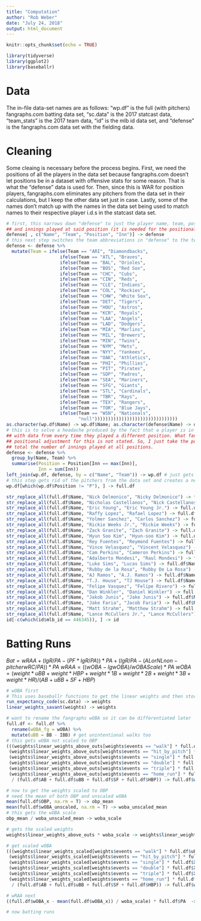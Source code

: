 ```yaml
---
title: "Computation"
author: "Rob Weber"
date: "July 24, 2018"
output: html_document
---
```


```r
knitr::opts_chunk$set(echo = TRUE)
```

```r
library(tidyverse)
library(ggplot2)
library(baseballr)
```

# Data
The in-file data-set names are as follows: "wp.df" is the full (with pitchers) fangraphs.com batting data set, "sc.data" is the 2017 statcast data, "team_stats" is the 2017 team data, "id" is the mlb id data set, and "defense" is the fangraphs.com data set with the fielding data.

# Cleaning
Some cleaing is necessary before the process begins. First, we need the positions of all the players in the data set because fangraphs.com doesn't let positions be in a dataset with offensive stats for some reason. That is what the "defense" data is used for. Then, since this is WAR for position players, fangraphs.com eliminates any pitchers from the data set in their calculations, but I keep the other data set just in case. Lastly, some of the names don't match up with the names in the data set being used to match names to their respective player i.d.s in the statcast data set. 
```r
# first, this narrows down "defense" to just the player name, team, position, 
## and innings played at said position (it is needed for the positional adjustment later)
defense[ , c("Name", "Team", "Position", "Inn")] -> defense 
# this next step switches the team abbreviations in "defense" to the team names like in "wp.df"
defense <- defense %>%
  mutate(Team = ifelse(Team == "ARI", "Diamondbacks", 
                    ifelse(Team == "ATL", "Braves", 
                    ifelse(Team == "BAL", "Orioles", 
                    ifelse(Team == "BOS", "Red Sox", 
                    ifelse(Team == "CHC", "Cubs", 
                    ifelse(Team == "CIN", "Reds", 
                    ifelse(Team == "CLE", "Indians", 
                    ifelse(Team == "COL", "Rockies", 
                    ifelse(Team == "CHW", "White Sox", 
                    ifelse(Team == "DET", "Tigers", 
                    ifelse(Team == "HOU", "Astros", 
                    ifelse(Team == "KCR", "Royals", 
                    ifelse(Team == "LAA", "Angels", 
                    ifelse(Team == "LAD", "Dodgers", 
                    ifelse(Team == "MIA", "Marlins", 
                    ifelse(Team == "MIL", "Brewers", 
                    ifelse(Team == "MIN", "Twins", 
                    ifelse(Team == "NYM", "Mets", 
                    ifelse(Team == "NYY", "Yankees", 
                    ifelse(Team == "OAK", "Athletics", 
                    ifelse(Team == "PHI", "Phillies", 
                    ifelse(Team == "PIT", "Pirates", 
                    ifelse(Team == "SDP", "Padres", 
                    ifelse(Team == "SEA", "Mariners", 
                    ifelse(Team == "SFG", "Giants", 
                    ifelse(Team == "STL", "Cardinals", 
                    ifelse(Team == "TBR", "Rays", 
                    ifelse(Team == "TEX", "Rangers", 
                    ifelse(Team == "TOR", "Blue Jays", 
                    ifelse(Team == "WSN", "Nationals", 
                           "null")))))))))))))))))))))))))))))))
as.character(wp.df$Name) -> wp.df$Name; as.character(defense$Name) -> defense$Name # just makes sure the name columns are treated as characters
# this is to solve a headache produced by the fact that a player is in "defense" 
## with data from every time they played a different position. What fangraphs does in terms of the 
## positional adjustment for this is not stated. So, I just take the position they played the most innings and 
## total the number of innings played at all positions.
defense <- defense %>%
  group_by(Name, Team) %>%
  summarise(Position = Position[Inn == max(Inn)], 
            Inn = sum(Inn))
left_join(wp.df, defense, by = c("Name", "Team")) -> wp.df # just gets the dfs together
# this step gets rid of the pitchers from the data set and creates a new df calle "full.df" This is what will be used from now on
wp.df[which(wp.df$Position != "P"), ] -> full.df

str_replace_all(full.df$Name, "Nick Delmonico", "Nicky Delmonico") -> full.df$Name
str_replace_all(full.df$Name, "Nicholas Castellanos", "Nick Castellanos") -> full.df$Name
str_replace_all(full.df$Name, "Eric Young", "Eric Young Jr.") -> full.df$Name
str_replace_all(full.df$Name, "Raffy Lopez", "Rafael Lopez") -> full.df$Name
str_replace_all(full.df$Name, "Yolmer Sanchez", "Carlos Sanchez") -> full.df$Name
str_replace_all(full.df$Name, "Rickie Weeks Jr.", "Rickie Weeks") -> full.df$Name
str_replace_all(full.df$Name, "Zack Granite", "Zach Granite") -> full.df$Name
str_replace_all(full.df$Name, "Hyun Soo Kim", "Hyun-soo Kim") -> full.df$Name
str_replace_all(full.df$Name, "Rey Fuentes", "Reymond Fuentes") -> full.df$Name
str_replace_all(full.df$Name, "Vince Velasquez", "Vincent Velasquez") -> full.df$Name
str_replace_all(full.df$Name, "Cam Perkins", "Cameron Perkins") -> full.df$Name
str_replace_all(full.df$Name, "Adalberto Mondesi", "Raul Mondesi") -> full.df$Name
str_replace_all(full.df$Name, "Luke Sims", "Lucas Sims") -> full.df$Name
str_replace_all(full.df$Name, "Rubby de la Rosa", "Rubby De La Rosa") -> full.df$Name
str_replace_all(full.df$Name, "AJ Ramos", "A.J. Ramos") -> full.df$Name
str_replace_all(full.df$Name, "T.J. House", "TJ House") -> full.df$Name
str_replace_all(full.df$Name, "Felipe Vasquez", "Felipe Rivero") -> full.df$Name
str_replace_all(full.df$Name, "Dan Winkler", "Daniel Winkler") -> full.df$Name
str_replace_all(full.df$Name, "Jakob Junis", "Jake Junis") -> full.df$Name
str_replace_all(full.df$Name, "Jake Faria", "Jacob Faria") -> full.df$Name
str_replace_all(full.df$Name, "Matt Strahm", "Matthew Strahm") -> full.df$Name
str_replace_all(full.df$Name, "Lance McCullers Jr.", "Lance McCullers") -> full.df$Name
id[-c(which(id$mlb_id == 446345)), ] -> id
```

# Batting Runs
$Bat = wRAA + (lgR/PA - (PF*lgR/PA))*PA + (lgR/PA - (AL or NL non-pitcher wRC/PA))*PA$
$wRAA = ((wOBA - lgwOBA)/wOBA Scale) * PA$
$wOBA = (weight*uBB + weight*HBP + weight*1B + weight*2B + weight*3B + weight*HR) / (AB + uBB + SF + HBP)$
```r
# wOBA first
# This uses baseballr functions to get the linear weights and then stores it
run_expectancy_code(sc.data) -> weights
linear_weights_savant(weights) -> weights

# want to rename the fangraphs wOBA so it can be differentiated later
full.df <- full.df %>%
  rename(wOBA_fg = wOBA) %>%
  mutate(uBB = BB - IBB) # get unintentional walks too
# this gets wOBA not scaled to OBP
(((weights$linear_weights_above_outs[weights$events == "walk"] * full.df$uBB) +
 (weights$linear_weights_above_outs[weights$events == "hit_by_pitch"] * full.df$HBP) +
 (weights$linear_weights_above_outs[weights$events == "single"] * full.df$X1B) +
 (weights$linear_weights_above_outs[weights$events == "double"] * full.df$X2B) +
 (weights$linear_weights_above_outs[weights$events == "triple"] * full.df$X3B) +
 (weights$linear_weights_above_outs[weights$events == "home_run"] * full.df$HR)) 
  / (full.df$AB + full.df$uBB + full.df$SF + full.df$HBP)) -> full.df$wOBA_unscaled 

# now to get the weights scaled to OBP
# need the mean of both OBP and unscaled wOBA
mean(full.df$OBP, na.rm = T) -> obp_mean 
mean(full.df$wOBA_unscaled, na.rm = T) -> woba_unscaled_mean 
# this gets the wOBA scale
obp_mean / woba_unscaled_mean -> woba_scale

# gets the scaled weights
weights$linear_weights_above_outs * woba_scale -> weights$linear_weights_scaled

# get scaled wOBA
(((weights$linear_weights_scaled[weights$events == "walk"] * full.df$uBB) +
 (weights$linear_weights_scaled[weights$events == "hit_by_pitch"] * full.df$HBP) +
 (weights$linear_weights_scaled[weights$events == "single"] * full.df$X1B) +
 (weights$linear_weights_scaled[weights$events == "double"] * full.df$X2B) +
 (weights$linear_weights_scaled[weights$events == "triple"] * full.df$X3B) +
 (weights$linear_weights_scaled[weights$events == "home_run"] * full.df$HR)) 
  / (full.df$AB + full.df$uBB + full.df$SF + full.df$HBP)) -> full.df$wOBA_x

# wRAA next
((full.df$wOBA_x - mean(full.df$wOBA_x)) / woba_scale) * full.df$PA  -> full.df$wRAA_x

# now batting runs

```

